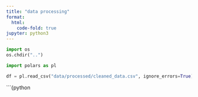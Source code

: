 ```yaml
---
title: "data processing"
format:
  html:
    code-fold: true
jupyter: python3
---
```


```python
import os
os.chdir("..")
```

```python
import polars as pl
```

```python
df = pl.read_csv("data/processed/cleaned_data.csv", ignore_errors=True)
```

```{python